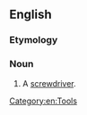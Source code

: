 ==English==

===Etymology===
{{compound|en|turn|screw}}

===Noun===
{{en-noun}}

# A [[screwdriver]].

[[Category:en:Tools]]